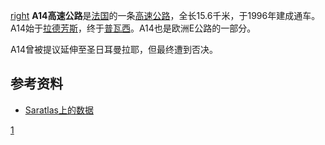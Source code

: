 [[文件:Autoroute_A14_-_plan.png|right]]
'''A14高速公路'''是[[法国|法国]]的一条[[高速公路|高速公路]]，全长15.6千米，于1996年建成通车。A14始于[[拉德芳斯|拉德芳斯]]，终于[[普瓦西|普瓦西]]。A14也是欧洲E公路的一部分。

A14曾被提议延伸至圣日耳曼拉耶，但最终遭到否决。

==参考资料==
*[http://saratlas.free.fr/index.php?page=autoroute&route=a14&lang=fr Saratlas上的数据]{{Wayback|url=http://saratlas.free.fr/index.php?page=autoroute&route=a14&lang=fr |date=20160303181238 }}{{fr}}

{{Autoroutes}}

[[Category:法国高速公路|1]]